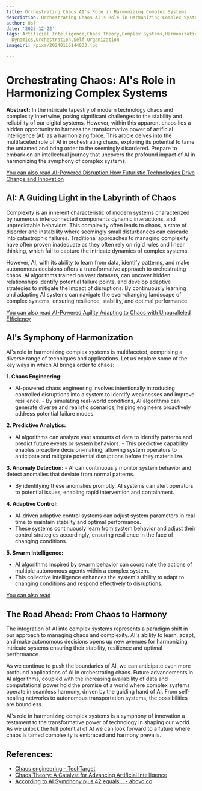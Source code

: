 ```yaml
---
title: Orchestrating Chaos AI's Role in Harmonizing Complex Systems
description: Orchestrating Chaos AI's Role in Harmonizing Complex Systems
author: Usf
date: '2023-12-22'
tags: Artificial Intelligence,Chaos Theory,Complex Systems,Harmonization,Machine Learning,Non-Linear
  Dynamics,Orchestration,Self-Organization
imageUrl: /pixa/20240116144033.jpg

---
```

# Orchestrating Chaos: AI's Role in Harmonizing Complex Systems

**Abstract:**
In  the intricate tapestry of modern technology chaos and complexity intertwine, posing significant  challenges to the stability and reliability  of our digital systems. However, within this apparent chaos lies a hidden  opportunity to harness the transformative power of artificial intelligence (AI) as a harmonizing force. This article delves  into the  multifaceted role of AI  in orchestrating chaos, exploring its potential  to tame the untamed and  bring order to the seemingly disordered.  Prepare to embark on an intellectual journey that uncovers the profound impact  of AI in harmonizing the symphony of complex systems.

[You can also read  AI-Powered Disruption How Futuristic Technologies Drive Change and Innovation](AI-Powered%20Disruption%20How%20Futuristic%20Technologies%20Drive%20Change%20and%20Innovation)


## AI: A Guiding  Light in the Labyrinth of Chaos

Complexity is an inherent characteristic of modern systems characterized by numerous interconnected components dynamic interactions, and unpredictable behaviors. This complexity often leads to chaos, a state of disorder and instability where seemingly small disturbances can cascade into catastrophic failures. Traditional approaches to managing complexity  have often proven inadequate as they  often rely  on  rigid rules and linear thinking,  which  fail to capture the intricate  dynamics of complex systems.

However, AI, with its ability to learn from data, identify patterns, and make  autonomous decisions offers a transformative approach to orchestrating chaos. AI algorithms trained on vast datasets, can  uncover hidden relationships identify potential failure points, and develop adaptive strategies to  mitigate the impact of disruptions. By continuously learning and  adapting AI systems can navigate the ever-changing landscape of complex systems, ensuring resilience,  stability, and optimal performance.

[You can also read  AI-Powered  Agility Adapting to Chaos with Unparalleled Efficiency](AI-Powered%20Agility%20Adapting%20to%20Chaos%20with%20Unparalleled%20Efficiency)


## AI's Symphony of Harmonization

AI's  role in harmonizing complex  systems is  multifaceted, comprising a diverse range of techniques and applications. Let us explore some of the key ways in which AI brings order to chaos:

**1. Chaos Engineering:**
   - AI-powered chaos engineering  involves intentionally introducing controlled disruptions into a system to  identify weaknesses and improve resilience.
    - By simulating real-world conditions, AI algorithms  can generate  diverse and realistic scenarios, helping engineers proactively address potential failure modes.

**2. Predictive Analytics:**
   - AI algorithms can analyze vast amounts of data to identify patterns  and predict future events or system behaviors.
    - This  predictive capability enables proactive decision-making, allowing system  operators to  anticipate and mitigate potential disruptions before they materialize.

**3. Anomaly Detection:**
    - AI can continuously monitor system behavior and detect  anomalies that deviate from normal patterns.
   - By identifying these  anomalies promptly, AI systems can alert operators  to potential  issues, enabling rapid intervention and containment.

**4. Adaptive Control:**
   - AI-driven adaptive control systems can adjust system parameters in real time  to maintain  stability and optimal performance.
   - These systems continuously learn from system behavior and  adjust their control strategies accordingly, ensuring resilience in the face of changing conditions.

**5. Swarm  Intelligence:**
   -  AI algorithms inspired by  swarm behavior can coordinate the actions of multiple autonomous agents within a complex system.
   -  This collective intelligence enhances the system's ability to adapt to changing conditions and respond effectively to disruptions.

[You can also  read  ]()


## The  Road Ahead: From Chaos to Harmony

The integration of AI into complex systems represents a paradigm shift in our approach to managing chaos and complexity. AI's  ability to learn, adapt, and make  autonomous decisions  opens up new  avenues for harmonizing intricate systems ensuring their stability, resilience and optimal performance.

As  we continue to  push the boundaries of AI, we can anticipate  even more profound applications of AI in orchestrating  chaos. Future advancements in AI algorithms, coupled with the increasing availability of data and computational power hold the promise  of a world where complex systems operate in seamless harmony, driven  by the guiding hand of AI. From self-healing networks to autonomous transportation systems, the possibilities are boundless.

AI's role in harmonizing complex systems is a symphony of innovation a testament to the transformative power of technology  in shaping our world. As we unlock the full potential of AI we can look forward to a  future where chaos is tamed  complexity is embraced and harmony prevails.

## References:
- [Chaos engineering - TechTarget](https://www.techtarget.com/searchitoperations/definition/chaos-engineering)
- [Chaos Theory: A Catalyst for Advancing Artificial Intelligence](https://www.linkedin.com/pulse/chaos-theory-catalyst-advancing-artificial-mike-beardshall-hmtmf)
- [According to AI Symphony plus 42 equals... - abovo.co](https://www.abovo.co/sean@abovo42.com/116142)
